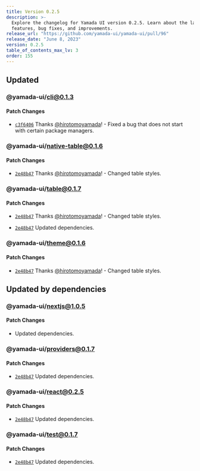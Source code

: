 ```yaml
---
title: Version 0.2.5
description: >-
  Explore the changelog for Yamada UI version 0.2.5. Learn about the latest
  features, bug fixes, and improvements.
release_url: "https://github.com/yamada-ui/yamada-ui/pull/96"
release_date: "June 8, 2023"
version: 0.2.5
table_of_contents_max_lv: 3
order: 155
---
```


## Updated

### @yamada-ui/cli@0.1.3

#### Patch Changes

- [`c3f6406`](https://github.com/hirotomoyamada/yamada-ui/commit/c3f6406f2d1483bd3f1c3f8dac90650ccaee16bf) Thanks [@hirotomoyamada](https://github.com/hirotomoyamada)! - Fixed a bug that does not start with certain package managers.

### @yamada-ui/native-table@0.1.6

#### Patch Changes

- [`2e48b47`](https://github.com/hirotomoyamada/yamada-ui/commit/2e48b4743186263a9d8f2f8442575b7a59df9ca8) Thanks [@hirotomoyamada](https://github.com/hirotomoyamada)! - Changed table styles.

### @yamada-ui/table@0.1.7

#### Patch Changes

- [`2e48b47`](https://github.com/hirotomoyamada/yamada-ui/commit/2e48b4743186263a9d8f2f8442575b7a59df9ca8) Thanks [@hirotomoyamada](https://github.com/hirotomoyamada)! - Changed table styles.

- [`2e48b47`](https://github.com/hirotomoyamada/yamada-ui/commit/2e48b4743186263a9d8f2f8442575b7a59df9ca8) Updated dependencies.

### @yamada-ui/theme@0.1.6

#### Patch Changes

- [`2e48b47`](https://github.com/hirotomoyamada/yamada-ui/commit/2e48b4743186263a9d8f2f8442575b7a59df9ca8) Thanks [@hirotomoyamada](https://github.com/hirotomoyamada)! - Changed table styles.

## Updated by dependencies

### @yamada-ui/nextjs@1.0.5

#### Patch Changes

- Updated dependencies.

### @yamada-ui/providers@0.1.7

#### Patch Changes

- [`2e48b47`](https://github.com/hirotomoyamada/yamada-ui/commit/2e48b4743186263a9d8f2f8442575b7a59df9ca8) Updated dependencies.

### @yamada-ui/react@0.2.5

#### Patch Changes

- [`2e48b47`](https://github.com/hirotomoyamada/yamada-ui/commit/2e48b4743186263a9d8f2f8442575b7a59df9ca8) Updated dependencies.

### @yamada-ui/test@0.1.7

#### Patch Changes

- [`2e48b47`](https://github.com/hirotomoyamada/yamada-ui/commit/2e48b4743186263a9d8f2f8442575b7a59df9ca8) Updated dependencies.
